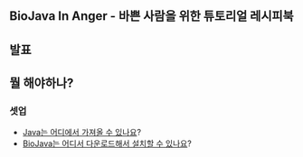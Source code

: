 ==BioJava In Anger - 바쁜 사람을 위한 튜토리얼 레시피북==

==발표==

==뭘 해야하나?==

===셋업===
* [http://java.sun.com/downloads/ Java는 어디에서 가져올 수 있나요]?
* [[BioJava:GetStarted|BioJava는 어디서 다운로드해서 설치할 수 있나요]]?